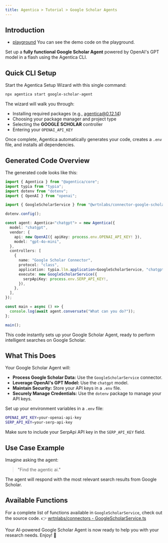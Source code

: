 ```yaml
---
title: Agentica > Tutorial > Google Scholar Agents
---
```


## Introduction

- [playground](https://stackblitz.com/github/wrtnlabs/agentica-tutorial-google-scholar?file=README.md) You can see the demo code on the playground.

Set up a **fully functional Google Scholar Agent** powered by OpenAI's GPT model in a flash using the Agentica CLI.

## Quick CLI Setup

Start the Agentica Setup Wizard with this single command:

```bash
npx agentica start google-scholar-agent
```

The wizard will walk you through:

- Installing required packages (e.g., agentica@0.12.14)
- Choosing your package manager and project type
- Selecting the **GOOGLE SCHOLAR** controller
- Entering your `OPENAI_API_KEY`

Once complete, Agentica automatically generates your code, creates a `.env` file, and installs all dependencies.

## Generated Code Overview

The generated code looks like this:

```typescript
import { Agentica } from "@agentica/core";
import typia from "typia";
import dotenv from "dotenv";
import { OpenAI } from "openai";

import { GoogleScholarService } from "@wrtnlabs/connector-google-scholar";

dotenv.config();

const agent: Agentica<"chatgpt"> = new Agentica({
  model: "chatgpt",
  vendor: {
    api: new OpenAI({ apiKey: process.env.OPENAI_API_KEY! }),
    model: "gpt-4o-mini",
  },
  controllers: [
    {
      name: "Google Scholar Connector",
      protocol: "class",
      application: typia.llm.application<GoogleScholarService, "chatgpt">(),
      execute: new GoogleScholarService({
        serpApiKey: process.env.SERP_API_KEY!,
      }),
    },
  ],
});

const main = async () => {
  console.log(await agent.conversate("What can you do?"));
};

main();
```

This code instantly sets up your Google Scholar Agent, ready to perform intelligent searches on Google Scholar.

## What This Does

Your Google Scholar Agent will:

- **Process Google Scholar Data:** Use the `GoogleScholarService` connector.
- **Leverage OpenAI's GPT Model:** Use the `chatgpt` model.
- **Maintain Security:** Store your API keys in a `.env` file.
- **Securely Manage Credentials:** Use the `dotenv` package to manage your API keys.

Set up your environment variables in a `.env` file:

```bash
OPENAI_API_KEY=your-openai-api-key
SERP_API_KEY=your-serp-api-key
```

Make sure to include your SerpApi API key in the `SERP_API_KEY` field.

## Use Case Example

Imagine asking the agent:

> "Find the agentic ai."

The agent will respond with the most relevant search results from Google Scholar.

## Available Functions

For a complete list of functions available in `GoogleScholarService`, check out the source code.
👉 [wrtnlabs/connectors - GoogleScholarService.ts](https://github.com/wrtnlabs/connectors/blob/main/packages/google_scholar/src/google_scholar/GoogleScholarService.ts)

Your AI-powered Google Scholar Agent is now ready to help you with your research needs. Enjoy! 🚀
